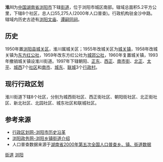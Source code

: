 {{中国乡级行政区}}
'''淮川'''为[[中华人民共和国|中国]][[湖南省|湖南省]][[浏阳市|浏阳市]]下辖[[街道_(行政区划)|街道]]，位于浏阳市城区南部。辖域总面积5.2平方公里，下辖8个社区，总人口55,275人(2000年人口普查)。行政机构驻金沙中路。辖域内历史古迹有[[浏阳文庙|浏阳文庙]]、[[谭嗣同故居|谭嗣同祠]]。

== 历史 ==
1950年置[[浏阳县|浏阳县]][[城关区|城关区]]，淮川属城关区；1955年改城关区为[[城关镇|城关镇]]，1958年改城关镇为[[东方红公社|东方红公社]]，1959年改东方红公社为[[城郊公社|城郊公社]]，1960年复置城关镇，1993年撤销城关镇设淮川街道。1997年下辖朝阳、[[正东|正东]]、[[西正|西正]]、[[南市街|南市街]]、[[北正|北正]]、[[太平社區_(淮川街道)|太平]]、[[城西|城西]]7个[[社区|社区]]和[[南市|南市]]、[[城东|城东]]、[[联城|联城]]3个[[行政村|行政村]]。

==现行行政区划==
淮川街道下辖8个社区，分别为城西街社区、西正街社区、朝阳街社区、北正街社区、新北社区、北园社区、城东社区和联城社区。

==参考来源==
* [http://www.xzqh.org/html/list/1399.html 行政区划网-浏阳市历史沿革] {{Wayback|url=http://www.xzqh.org/html/list/1399.html |date=20110921123932 }}
* [https://web.archive.org/web/20110903164219/http://www.liuyang.gov.cn/column_mlly.asp 浏阳政务网-浏阳乡镇街道介绍]
* 人口普查数据来源于[http://www.stats.gov.cn/tjsj/ndsj/renkoupucha/2000jiedao/html/J43.htm 湖南省2000年第五次全国人口普查乡、镇、街道数据] {{Wayback|url=http://www.stats.gov.cn/tjsj/ndsj/renkoupucha/2000jiedao/html/J43.htm |date=20111007074252 }}

{{Hunan-stub}}
{{浏阳市行政区划}}

[[Category:浏阳市行政区划|街道]]
[[Category:长沙街道_(行政区划)|浏阳]]